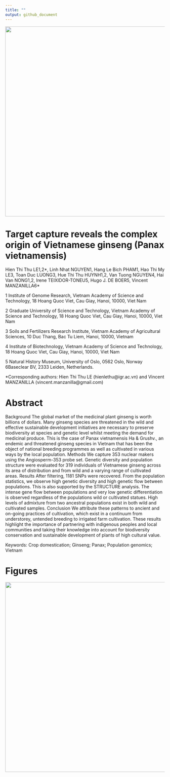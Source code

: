 ```yaml
---
title: ""
output: github_document
---
```

<p align="center">
<img width="920" height="600" src="https://github.com/vincentmanz/Ginseng/blob/main/image/S%C3%A2m%20Ng%E1%BB%8Dc%20Linh.jpg?raw=true">
</p>


# Target capture reveals the complex origin of Vietnamese ginseng (Panax vietnamensis)

Hien Thi Thu LE1,2\*, Linh Nhat NGUYEN1, Hang Le Bich PHAM1, Hao Thi My LE3, Toan  Duc LUONG3, Hue Thi Thu HUYNH1,2, Van Tuong NGUYEN4, Hai Van NONG1,2, Irene TEIXIDOR-TONEU5, Hugo J. DE BOER5, Vincent MANZANILLA6\*

1 Institute of Genome Research, Vietnam Academy of Science and Technology, 18 Hoang Quoc Viet, Cau Giay, Hanoi, 10000, Viet Nam  

2 Graduate University of Science and Technology, Vietnam Academy of Science and Technology, 18 Hoang Quoc Viet, Cau Giay, Hanoi, 10000, Viet Nam

3 Soils and Fertilizers Research Institute, Vietnam Academy of Agricultural Sciences, 10 Duc Thang, Bac Tu Liem, Hanoi, 10000, Vietnam

4 Institute of Biotechnology, Vietnam Academy of Science and Technology, 18 Hoang Quoc Viet, Cau Giay, Hanoi, 10000, Viet Nam

5 Natural History Museum, University of Oslo, 0562 Oslo, Norway
6Baseclear BV, 2333 Leiden, Netherlands. 

*Corresponding authors: Hien Thi Thu LE (hienlethu@igr.ac.vn) and Vincent MANZANILLA (vincent.manzanilla@gmail.com)



# Abstract

Background The global market of the medicinal plant ginseng is worth billions of dollars. Many ginseng species are threatened in the wild and effective sustainable development initiatives are necessary to preserve biodiversity at species and genetic level whilst meeting the demand for medicinal produce. This is the case of Panax vietnamensis Ha & Grushv., an endemic and threatened ginseng species in Vietnam that has been the object of national breeding programmes as well as cultivated in various ways by the local population. 
Methods We capture 353 nuclear makers using the Angiosperm-353 probe set. Genetic diversity and population structure were evaluated for 319 individuals of Vietnamese ginseng across its area of distribution and from wild and a varying range of cultivated areas. 
Results After filtering, 1181 SNPs were recovered. From the population statistics, we observe high genetic diversity and high genetic flow between populations. This is also supported by the STRUCTURE analysis. The intense gene flow between populations and very low genetic differentiation is observed regardless of the populations wild or cultivated statues. High levels of admixture from two ancestral populations exist in both wild and cultivated samples. 
Conclusion We attribute these patterns to ancient and on-going practices of cultivation, which exist in a continuum from understorey, untended breeding to irrigated farm cultivation. These results highlight the importance of partnering with indigenous peoples and local communities and taking their knowledge into account for biodiversity conservation and sustainable development of plants of high cultural value. 

Keywords: Crop domestication; Ginseng; Panax; Population genomics; Vietnam

# Figures

<p align="center">
<img width="920" height="600" src="https://github.com/vincentmanz/Ginseng/blob/main/Figures/Figure%204%20Admixture%20average%20on%20map.png?raw=true">
</p>



